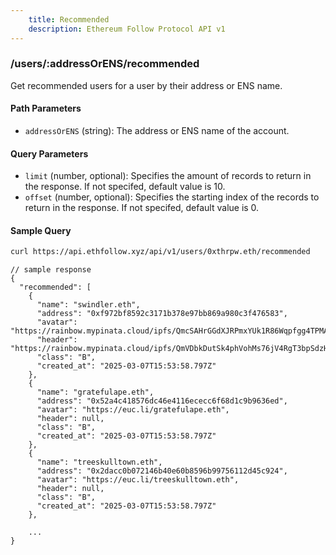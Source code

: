 ```yaml
---
    title: Recommended
    description: Ethereum Follow Protocol API v1
---
```


### /users/\:addressOrENS/recommended
Get recommended users for a user by their address or ENS name. 

#### Path Parameters
- `addressOrENS` (string): The address or ENS name of the account.

#### Query Parameters
- `limit` (number, optional): Specifies the amount of records to return in the response. If not specifed, default value is 10.
- `offset` (number, optional): Specifies the starting index of the records to return in the response. If not specifed, default value is 0.


#### Sample Query
```sh
curl https://api.ethfollow.xyz/api/v1/users/0xthrpw.eth/recommended
```

```jsonc
// sample response
{
  "recommended": [
    {
      "name": "swindler.eth",
      "address": "0xf972bf8592c3171b378e97bb869a980c3f476583",
      "avatar": "https://rainbow.mypinata.cloud/ipfs/QmcSAHrGGdXJRPmxYUk1R86Wqpfgg4TPMAXC6MfQHPugvF",
      "header": "https://rainbow.mypinata.cloud/ipfs/QmVDbkDutSk4phVohMs76jV4RgT3bpSdzHnesBHFxW6jRL",
      "class": "B",
      "created_at": "2025-03-07T15:53:58.797Z"
    },
    {
      "name": "gratefulape.eth",
      "address": "0x52a4c418576dc46e4116ececc6f68d1c9b9636ed",
      "avatar": "https://euc.li/gratefulape.eth",
      "header": null,
      "class": "B",
      "created_at": "2025-03-07T15:53:58.797Z"
    },
    {
      "name": "treeskulltown.eth",
      "address": "0x2dacc0b072146b40e60b8596b99756112d45c924",
      "avatar": "https://euc.li/treeskulltown.eth",
      "header": null,
      "class": "B",
      "created_at": "2025-03-07T15:53:58.797Z"
    },

    ...
}
```